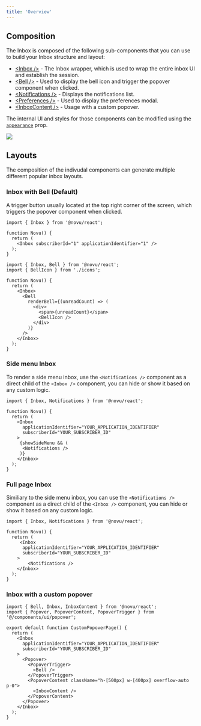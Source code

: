 ```yaml
---
title: 'Overview'
---
```


## Composition

The Inbox is composed of the following sub-components that you can use to build your Inbox structure and layout:

- [\<Inbox />](/inbox/react/components/inbox) - The Inbox wrapper, which is used to wrap the entire inbox UI and establish the session.
- [\<Bell />](/inbox/react/components/bell) - Used to display the bell icon and trigger the popover component when clicked.
- [\<Notifications />](/inbox/react/components/notifications) - Displays the notifications list.
- [\<Preferences />](/inbox/react/components/preferences) - Used to display the preferences modal.
- [\<InboxContent />](/inbox/react/components/inbox-content) - Usage with a custom popover.

The internal UI and styles for those components can be modified using the [`appearance`](/inbox/react/styling#appearance-prop) prop.

<Frame caption="Component Composition">
  <img src="/images/inbox/component_composition.png" />
</Frame>

## Layouts

The composition of the indivudal components can generate multiple different popular inbox layouts.

### Inbox with Bell (Default)

A trigger button usually located at the top right corner of the screen, which triggers the popover component when clicked.


<CodeGroup>

```tsx Defualt Bell
import { Inbox } from '@novu/react';

function Novu() {
  return (
    <Inbox subscriberId="1" applicationIdentifier="1" />
  );
}
```

```tsx Custom Bell
import { Inbox, Bell } from '@novu/react';
import { BellIcon } from './icons';

function Novu() {
  return (
    <Inbox>
      <Bell
        renderBell={(unreadCount) => (
          <div>
            <span>{unreadCount}</span>
            <BellIcon />
          </div>
        )}
      />
    </Inbox>
  );
}
```
</CodeGroup>

### Side menu Inbox

To render a side menu inbox, use the `<Notifications />` component as a direct child of the `<Inbox />` component, you can hide or show it based on any custom logic.

```tsx
import { Inbox, Notifications } from '@novu/react';

function Novu() {
  return (
    <Inbox
      applicationIdentifier="YOUR_APPLICATION_IDENTIFIER"
      subscriberId="YOUR_SUBSCRIBER_ID"
    >
     {showSideMenu && (
      <Notifications />
     )}
    </Inbox>
  );
}
```

### Full page Inbox

Similiary to the side menu inbox, you can use the `<Notifications />` component as a direct child of the `<Inbox />` component, you can hide or show it based on any custom logic.

```tsx
import { Inbox, Notifications } from '@novu/react';

function Novu() {
  return (
     <Inbox
      applicationIdentifier="YOUR_APPLICATION_IDENTIFIER"
      subscriberId="YOUR_SUBSCRIBER_ID"
    >
        <Notifications />
    </Inbox>
  );
}
```

### Inbox with a custom popover

```tsx
import { Bell, Inbox, InboxContent } from '@novu/react';
import { Popover, PopoverContent, PopoverTrigger } from '@/components/ui/popover';

export default function CustomPopoverPage() {
  return (
    <Inbox
      applicationIdentifier="YOUR_APPLICATION_IDENTIFIER"
      subscriberId="YOUR_SUBSCRIBER_ID"
    >
      <Popover>
        <PopoverTrigger>
          <Bell />
        </PopoverTrigger>
        <PopoverContent className="h-[500px] w-[400px] overflow-auto p-0">
          <InboxContent />
        </PopoverContent>
      </Popover>
    </Inbox>
  );
}
```

